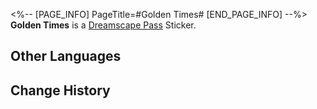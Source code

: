 <%-- [PAGE_INFO]
PageTitle=#Golden Times#
[END_PAGE_INFO] --%>
{{Stub|Location information}}
{{Item Infobox
|id          = 223106
|image       = Dreamscape Pass Sticker Golden Times.png{{subst:void|<!--$UPLOAD:<<SpriteOutput/TravelBrochure/StickFigures/223106.png>-<Dreamscape Pass Sticker Golden Times.png>-<Item Icons>>-->}}
|type        = Dreamscape Pass Sticker
|type2       = Big Squanderer Stickers
|invCategory = 
|rarity      = 4
|effect      = 
|description = Digital stickers that can be used to decorate the pages of the Dreamtour Handbook. They come in many different styles.
|source1     = [[Make a "reading-related" expenditure at the Oti Mall]]
}}
{{Description|Do you prefer sincere hogwash or fake news?}}
'''Golden Times''' is a [[Dreamscape Pass]] Sticker.

==Other Languages==
{{Other Languages
|en   = Golden Times
|zhs  = 黄金时报
|zht  = 黃金時報
|ja   = 黄金時報
|ko   = 골든 타임즈
|es   = Tiempos Dorados
|fr   = Jours heureux
|ru   = Золотые времена
|th   = หนังสือพิมพ์โกลเดนไทมส์
|vi   = Thời Báo Hoàng Kim
|de   = Goldene Zeiten
|id   = Harian Keemasan
|pt   = Tempos Dourados
}}

==Change History==
{{Change History|2.0}}